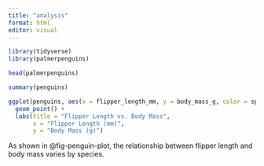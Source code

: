 ```yaml
---
title: "analysis"
format: html
editor: visual
---
```


```r
library(tidyverse)
library(palmerpenguins)
```

```r
head(palmerpenguins)
```

```r
summary(penguins)
```

```r
ggplot(penguins, aes(x = flipper_length_mm, y = body_mass_g, color = species)) +
  geom_point() +
  labs(title = "Flipper Length vs. Body Mass",
       x = "Flipper Length (mm)",
       y = "Body Mass (g)")
```

As shown in @fig-penguin-plot, the relationship between flipper length and body mass varies by species.
